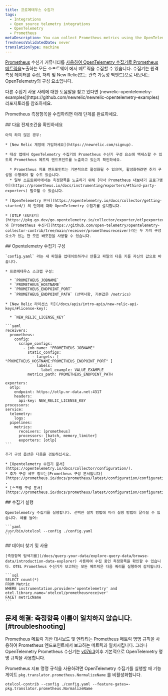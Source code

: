 ```yaml
---
title: 프로메테우스 수집가
tags:
  - Integrations
  - Open source telemetry integrations
  - OpenTelemetry
  - Prometheus
metaDescription: You can collect Prometheus metrics using the OpenTelemetry collector.
freshnessValidatedDate: never
translationType: machine
---
```


[Prometheus](https://github.com/open-telemetry/opentelemetry-collector-contrib/tree/main/receiver/prometheusreceiver) 수신기 커뮤니티를 [사용하여 OpenTelemetry 수집기로 Prometheus 메트릭을](https://prometheus.io/docs/instrumenting/exporters/)노출하는 모든 소프트웨어 에서 메트릭을 수집할 수 있습니다. 수집기는 원격 측정 데이터를 수집, 처리 및 New Relic(또는 관측 가능성 백엔드)으로 내보내는 OpenTelemetry의 구성 요소입니다.

<Callout variant="tip">
  다른 수집기 사용 사례에 대한 도움말을 찾고 있다면 [newrelic-opentelemetry-examples](https://github.com/newrelic/newrelic-opentelemetry-examples) 리포지토리를 참조하세요.
</Callout>

Prometheus 측정항목을 수집하려면 아래 단계를 완료하세요.

<Steps>
  <Step>
    ## 다음 전제조건을 확인하세요

    아직 하지 않은 경우:

    * [New Relic 계정에 가입하세요](https://newrelic.com/signup).

    * 대상 앱에서 OpenTelemetry 수집기의 Prometheus 수신기 구성 요소에 액세스할 수 있도록 Prometheus 메트릭 엔드포인트를 노출하고 있는지 확인하세요.

      * Prometheus 지표 엔드포인트는 기본적으로 활성화될 수 있으며, 활성화하려면 추가 구성을 수행해야 할 수도 있습니다.
      * 일부 소프트웨어에서는 측정항목을 노출하기 위해 [타사 Prometheus 내보내기 프로그램이](https://prometheus.io/docs/instrumenting/exporters/#third-party-exporters) 필요할 수 있습니다.

    * [OpenTelemetry 문서](https://opentelemetry.io/docs/collector/getting-started/) 의 단계에 따라 OpenTelemetry 수집기를 설치합니다.

    * [OTLP 내보내기](https://pkg.go.dev/go.opentelemetry.io/collector/exporter/otlpexporter) 와 [Prometheus 수신기](https://github.com/open-telemetry/opentelemetry-collector-contrib/tree/main/receiver/prometheusreceiver)라는 두 가지 구성 요소가 있는 한 모든 배포판을 사용할 수 있습니다.
  </Step>

  <Step>
    ## Opentelemetry 수집기 구성

    `config.yaml` 라는 새 파일을 업데이트하거나 만들고 파일의 다음 키를 자신의 값으로 바꿉니다.

    * 프로메테우스 스크랩 구성:

      * `PROMETHEUS_JOBNAME`
      * `PROMETHEUS_HOSTNAME`
      * `PROMETHEUS_ENDPOINT_PORT`
      * `PROMETHEUS_ENDPOINT_PATH` (선택사항, 기본값은 /metrics)

    * [New Relic 라이선스 키](/docs/apis/intro-apis/new-relic-api-keys/#license-key):

      * `NEW_RELIC_LICENSE_KEY`

    ```yaml
    receivers:
      prometheus:
        config:
          scrape_configs:
            - job_name: "PROMETHEUS_JOBNAME"
              static_configs:
                - targets: [ "PROMETHEUS_HOSTNAME:PROMETHEUS_ENDPOINT_PORT" ]
                  labels:
                    label_example: VALUE_EXAMPLE
              metrics_path: PROMETHEUS_ENDPOINT_PATH

    exporters:
      otlp:
        endpoint: https://otlp.nr-data.net:4317
        headers:
          api-key: NEW_RELIC_LICENSE_KEY
    processors:
    service:
      telemetry:
        logs:
      pipelines:
        metrics:
          receivers: [prometheus]
          processors: [batch, memory_limiter]
          exporters: [otlp]
    ```

    추가 구성 옵션은 다음을 검토하십시오.

    * [Opentelemetry 수집기 문서](https://opentelemetry.io/docs/collector/configuration/).
    * 추가 구성 세부 정보는[Prometheus 구성 문서입니다](https://prometheus.io/docs/prometheus/latest/configuration/configuration/) .
    * [스크랩 구성 문서](https://prometheus.io/docs/prometheus/latest/configuration/configuration/#scrape_config).
  </Step>

  <Step>
    ## 수집기 실행

    Opentelemetry 수집기를 실행합니다. 선택한 설치 방법에 따라 실행 방법이 달라질 수 있습니다. 예를 들어:

    ```yaml
    /usr/bin/otelcol --config ./config.yaml
    ```
  </Step>

  <Step>
    ## 데이터 찾기 및 사용

    [측정항목 탐색기를](/docs/query-your-data/explore-query-data/browse-data/introduction-data-explorer) 사용하여 수집 중인 측정항목을 확인할 수 있습니다. OTEL Prometheus 수신기가 보고하는 모든 메트릭은 다음 쿼리를 실행하여 감지됩니다.

    ```sql
    SELECT count(*) 
    FROM Metric 
    WHERE instrumentation.provider='opentelemetry' and otel.library.name='otelcol/prometheusreceiver' 
    FACET metricName 
    ```
  </Step>
</Steps>

## 문제 해결: 측정항목 이름이 일치하지 않습니다. [#troubleshooting]

Prometheus 메트릭 기반 대시보드 및 엔티티는 Prometheus 메트릭 명명 규칙을 사용하여 Prometheus 엔드포인트에서 보고하는 메트릭과 일치시킵니다. 그러나 OpenTelemetry Prometheus 수신기는 [v076.3](https://github.com/open-telemetry/opentelemetry-collector-contrib/releases/tag/v0.76.3)이후 기본적으로 OpenTelemetry 명명 규칙을 사용합니다.

Prometheus 지표 명명 규칙을 사용하려면 OpenTelemetry 수집기를 실행할 때 기능 게이트 `pkg.translator.prometheus.NormalizeName` 를 비활성화합니다.

```shell
otelcol-contrib --config ./config.yaml --feature-gates=-pkg.translator.prometheus.NormalizeName
```